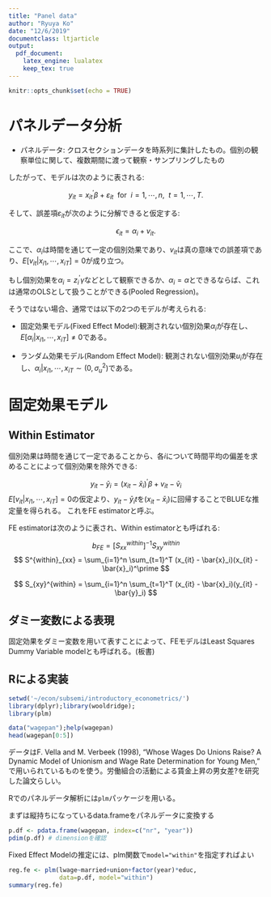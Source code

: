```yaml
---
title: "Panel data"
author: "Ryuya Ko"
date: "12/6/2019"
documentclass: ltjarticle
output: 
  pdf_document: 
    latex_engine: lualatex 
    keep_tex: true
---
```


```r
knitr::opts_chunk$set(echo = TRUE)
```

# パネルデータ分析

- パネルデータ: クロスセクションデータを時系列に集計したもの。個別の観察単位に関して、複数期間に渡って観察・サンプリングしたもの

したがって、モデルは次のように表される:

$$
y_{it} = x_{it}^\prime\beta + \varepsilon_{it}\:\:\mathrm{for}\:\:i=1,\cdots, n, \:\: t=1,\cdots, T.
$$

そして、誤差項$\varepsilon_{it}$が次のように分解できると仮定する:

$$
\epsilon_{it} = \alpha_{i} + v_{it}.
$$

ここで、$\alpha_i$は時間を通じて一定の個別効果であり、$v_{it}$は真の意味での誤差項であり、$E[v_{it} | x_{i1},\cdots, x_{iT}] = 0$が成り立つ。

もし個別効果を$\alpha_i = z_{i}^\prime \gamma$などとして観察できるか、$\alpha_i = \alpha$とできるならば、これは通常のOLSとして扱うことができる(Pooled Regression)。

そうではない場合、通常では以下の2つのモデルが考えられる:

- 固定効果モデル(Fixed Effect Model):観測されない個別効果$\alpha_i$が存在し、$E[\alpha_i | x_{i1},\cdots, x_{iT}] \neq 0$である。

- ランダム効果モデル(Random Effect Model): 観測されない個別効果$u_i$が存在し、$\alpha_i | x_{i1},\cdots, x_{iT} \sim (0, \sigma_u^2)$である。

# 固定効果モデル

## Within Estimator
個別効果は時間を通じて一定であることから、各$i$について時間平均の偏差を求めることによって個別効果を除外できる:

$$
y_{it} - \bar{y}_i= (x_{it} - \bar{x}_i)^\prime \beta + v_{it} - \bar{v}_i
$$
$E[v_{it} | x_{i1},\cdots, x_{iT}] = 0$の仮定より、$y_{it} - \bar{y}_it$を$(x_{it} - \bar{x}_i)$に回帰することでBLUEな推定量を得られる。 これをFE estimatorと呼ぶ。

FE estimatorは次のように表され、Within estimatorとも呼ばれる:

$$
b_{FE} = [S^{within}_{xx}]^{-1}S_{xy}^{within}
$$
$$
S^{within}_{xx} = \sum_{i=1}^n \sum_{t=1}^T (x_{it} - \bar{x}_i)(x_{it} - \bar{x}_i)^\prime
$$

$$
S_{xy}^{within} = \sum_{i=1}^n \sum_{t=1}^T (x_{it} - \bar{x}_i)(y_{it} - \bar{y}_i)
$$

## ダミー変数による表現

固定効果をダミー変数を用いて表すことによって、FEモデルはLeast Squares Dummy Variable modelとも呼ばれる。(板書)

## Rによる実装
```r
setwd('~/econ/subsemi/introductory_econometrics/')
library(dplyr);library(wooldridge);
library(plm)
```


```r
data("wagepan");help(wagepan)
head(wagepan[0:5])
```

データはF. Vella and M. Verbeek (1998), “Whose Wages Do Unions Raise? A Dynamic Model of Unionism and Wage Rate Determination for Young Men,” で用いられているものを使う。労働組合の活動による賃金上昇の男女差?を研究した論文らしい。

Rでのパネルデータ解析には`plm`パッケージを用いる。

まずは縦持ちになっているdata.frameをパネルデータに変換する
```r
p.df <- pdata.frame(wagepan, index=c("nr", "year"))
pdim(p.df) # dimensionを確認
```

Fixed Effect Modelの推定には、plm関数で`model="within"`を指定すればよい

```r
reg.fe <- plm(lwage~married+union+factor(year)*educ,
              data=p.df, model="within")
summary(reg.fe)
```